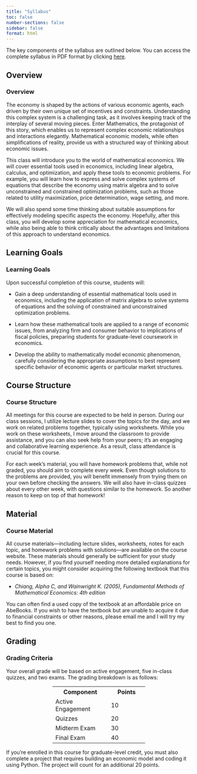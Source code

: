 ```yaml
---
title: "Syllabus"
toc: false
number-sections: false
sidebar: false
format: html
---
```


The key components of the syllabus are outlined below. You can access the complete syllabus in PDF format by clicking [here](Syllabus/Econ441-Syllabus.pdf).

::: {.panel-tabset}

## Overview
### Overview

The economy is shaped by the actions of various economic agents, each driven by their own unique set of incentives and constraints. Understanding this complex system is a challenging task, as it involves keeping track of the interplay of several moving pieces. Enter Mathematics, the protagonist of this story, which enables us to represent complex economic relationships and interactions elegantly. Mathematical economic models, while often simplifications of reality, provide us with a structured way of thinking about economic issues.

This class will introduce you to the world of mathematical economics. We will cover essential tools used in economics, including linear algebra, calculus, and optimization, and apply these tools to economic problems.  For example, you will learn how to express and solve complex systems of equations that describe the economy using matrix algebra and to solve unconstrained and constrained optimization problems, such as those related to utility maximization, price determination, wage setting, and more.

We will also spend some time thinking about suitable assumptions  for effectively modeling specific aspects the economy. Hopefully, after this class, you will develop some appreciation for mathematical economics, while also being able to think critically about the advantages and limitations of this approach to understand economics.

## Learning Goals
### Learning Goals
Upon successful completion of this course, students will:

- Gain a deep understanding of essential mathematical tools used in economics, including the application of matrix algebra to solve systems of equations and the solving of constrained and unconstrained optimization problems.
  
- Learn how these mathematical tools are applied to a range of economic issues, from analyzing firm and consumer behavior to implications of fiscal policies, preparing students for graduate-level coursework in economics.

- Develop the ability to mathematically model economic phenomenon, carefully considering the appropriate assumptions to best represent specific behavior of economic agents or particular market structures.

## Course Structure
### Course Structure

All meetings for this course are expected to be held in person. During our class sessions, I utilize lecture slides to cover the topics for the day, and we work on related problems together, typically using worksheets. While you work on these worksheets, I move around the classroom to provide assistance, and you can also seek help from your peers; it's an engaging and collaborative learning experience. As a result, class attendance is crucial for this course.

For each week's material, you will have homework problems that, while not graded, you should aim to complete every week. Even though solutions to the problems are provided, you will benefit immensely from trying them on your own before checking the answers. We will also have in-class quizzes about every other week, with questions similar to the homework. So another reason to keep on top of that homework!

## Material
### Course Material

All course materials—including lecture slides, worksheets, notes for each topic, and homework problems with solutions—are available on the course website. These materials should generally be sufficient for your study needs. However, if you find yourself needing more detailed explanations for certain topics, you might consider acquiring the following textbook that this course is based on:<br>

- *Chiang, Alpha C, and Wainwright K. (2005), Fundamental Methods of Mathematical Economics: 4th edition*

You can often find a used copy of the textbook at an affordable price on AbeBooks. If you wish to have the textbook but are unable to acquire it due to financial constraints or other reasons, please email me and I will try my best to find you one.


## Grading

### Grading Criteria

Your overall grade will be based on active engagement, five in-class quizzes, and two exams. The grading breakdown is as follows:

<table style="margin-left: auto; margin-right: auto; width: 50%;">
  <tr>
    <th style="width: 60%;">Component</th>
    <th style="width: 40%;">Points</th>
  </tr>
  <tr>
    <td>Active Engagement</td>
    <td>10</td>
  </tr>
  <tr>
    <td>Quizzes</td>
    <td>20</td>
  </tr>
  <tr>
    <td>Midterm Exam</td>
    <td>30</td>
  </tr>
  <tr>
    <td>Final Exam</td>
    <td>40</td>
  </tr>
</table>

If you're enrolled in this course for graduate-level credit, you must also complete a project that requires building an economic model and coding it using Python. The project will count for an additional 20 points.

:::